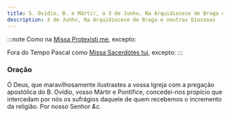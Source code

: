 ```yaml
---
title: S. Ovídio, B. e Mártir, a 3 de Junho, Na Arquidiocese de Braga e noutras Dioceses
description: 3 de Junho, Na Arquidiocese de Braga e noutras Dioceses
---
```


:::note
Como na [Missa Protexísti me](/missal/comum/9martir), excepto:

Fora do Tempo Pascal como [Missa Sacerdótes tui](/missal/comum/12confessorespontifices2), excepto:
:::

### Oração

Ó Deus, que maravilhosamente ilustrastes a vossa Igreja com a pregação
apostólica do B. Ovídio, vosso Mártir e Pontífice, concedei-nos propício
que intercedam por nós os sufrágios daquele de quem recebemos o incremento
da religião. Por nosso Senhor <em>&c.</em>

